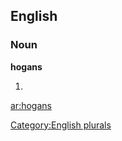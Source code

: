 
==English==

===Noun===
'''hogans'''

# {{plural of|[[hogan]]}}

[[Category:English plurals]]

[[ar:hogans]]
